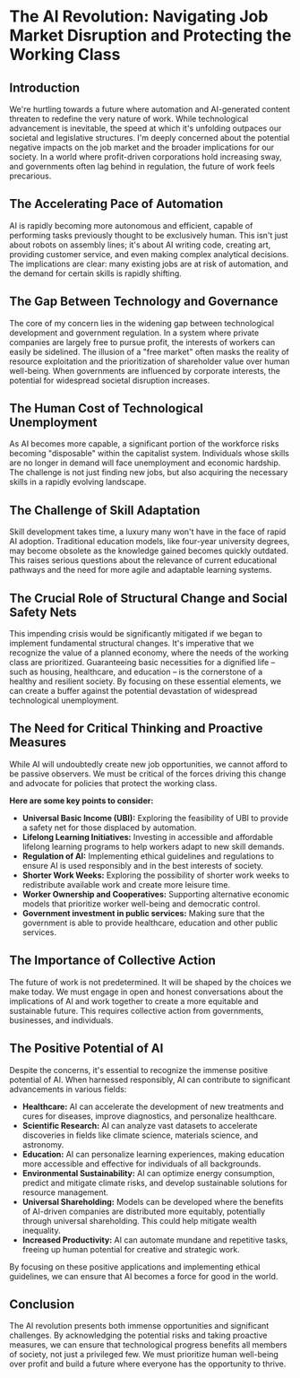 # The AI Revolution: Navigating Job Market Disruption and Protecting the Working Class

## Introduction

We're hurtling towards a future where automation and AI-generated content threaten to redefine the very nature of work. While technological advancement is inevitable, the speed at which it's unfolding outpaces our societal and legislative structures. I'm deeply concerned about the potential negative impacts on the job market and the broader implications for our society. In a world where profit-driven corporations hold increasing sway, and governments often lag behind in regulation, the future of work feels precarious.

## The Accelerating Pace of Automation

AI is rapidly becoming more autonomous and efficient, capable of performing tasks previously thought to be exclusively human. This isn't just about robots on assembly lines; it's about AI writing code, creating art, providing customer service, and even making complex analytical decisions. The implications are clear: many existing jobs are at risk of automation, and the demand for certain skills is rapidly shifting.

## The Gap Between Technology and Governance

The core of my concern lies in the widening gap between technological development and government regulation. In a system where private companies are largely free to pursue profit, the interests of workers can easily be sidelined. The illusion of a "free market" often masks the reality of resource exploitation and the prioritization of shareholder value over human well-being. When governments are influenced by corporate interests, the potential for widespread societal disruption increases.

## The Human Cost of Technological Unemployment

As AI becomes more capable, a significant portion of the workforce risks becoming "disposable" within the capitalist system. Individuals whose skills are no longer in demand will face unemployment and economic hardship. The challenge is not just finding new jobs, but also acquiring the necessary skills in a rapidly evolving landscape.

## The Challenge of Skill Adaptation

Skill development takes time, a luxury many won't have in the face of rapid AI adoption. Traditional education models, like four-year university degrees, may become obsolete as the knowledge gained becomes quickly outdated. This raises serious questions about the relevance of current educational pathways and the need for more agile and adaptable learning systems.

## The Crucial Role of Structural Change and Social Safety Nets

This impending crisis would be significantly mitigated if we began to implement fundamental structural changes. It's imperative that we recognize the value of a planned economy, where the needs of the working class are prioritized. Guaranteeing basic necessities for a dignified life – such as housing, healthcare, and education – is the cornerstone of a healthy and resilient society. By focusing on these essential elements, we can create a buffer against the potential devastation of widespread technological unemployment.

## The Need for Critical Thinking and Proactive Measures

While AI will undoubtedly create new job opportunities, we cannot afford to be passive observers. We must be critical of the forces driving this change and advocate for policies that protect the working class.

**Here are some key points to consider:**

- **Universal Basic Income (UBI):** Exploring the feasibility of UBI to provide a safety net for those displaced by automation.
- **Lifelong Learning Initiatives:** Investing in accessible and affordable lifelong learning programs to help workers adapt to new skill demands.
- **Regulation of AI:** Implementing ethical guidelines and regulations to ensure AI is used responsibly and in the best interests of society.
- **Shorter Work Weeks:** Exploring the possibility of shorter work weeks to redistribute available work and create more leisure time.
- **Worker Ownership and Cooperatives:** Supporting alternative economic models that prioritize worker well-being and democratic control.
- **Government investment in public services:** Making sure that the government is able to provide healthcare, education and other public services.

## The Importance of Collective Action

The future of work is not predetermined. It will be shaped by the choices we make today. We must engage in open and honest conversations about the implications of AI and work together to create a more equitable and sustainable future. This requires collective action from governments, businesses, and individuals.

## The Positive Potential of AI

Despite the concerns, it's essential to recognize the immense positive potential of AI. When harnessed responsibly, AI can contribute to significant advancements in various fields:

- **Healthcare:** AI can accelerate the development of new treatments and cures for diseases, improve diagnostics, and personalize healthcare.
- **Scientific Research:** AI can analyze vast datasets to accelerate discoveries in fields like climate science, materials science, and astronomy.
- **Education:** AI can personalize learning experiences, making education more accessible and effective for individuals of all backgrounds.
- **Environmental Sustainability:** AI can optimize energy consumption, predict and mitigate climate risks, and develop sustainable solutions for resource management.
- **Universal Shareholding:** Models can be developed where the benefits of AI-driven companies are distributed more equitably, potentially through universal shareholding. This could help mitigate wealth inequality.
- **Increased Productivity:** AI can automate mundane and repetitive tasks, freeing up human potential for creative and strategic work.

By focusing on these positive applications and implementing ethical guidelines, we can ensure that AI becomes a force for good in the world.

## Conclusion

The AI revolution presents both immense opportunities and significant challenges. By acknowledging the potential risks and taking proactive measures, we can ensure that technological progress benefits all members of society, not just a privileged few. We must prioritize human well-being over profit and build a future where everyone has the opportunity to thrive.
